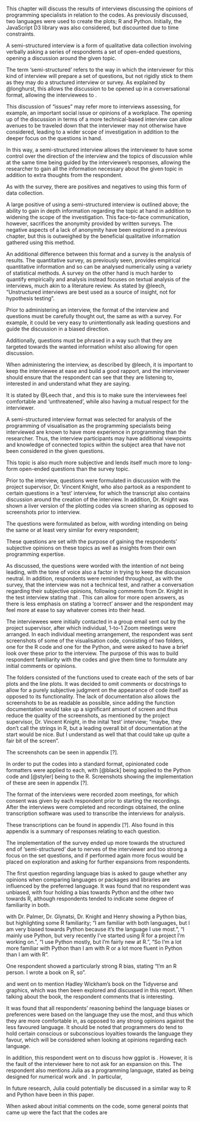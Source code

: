 \chapter{Code-Based Interviews}

This chapter will discuss the results of interviews discussing the opinions of programming specialists in relation to the codes. As previously discussed, two languages were used to create the plots; R and Python. Initially, the JavaScript D3 library was also considered, but discounted due to time constraints. 

\section{About semi-structured interviews}

\subsection{Background on semi-structured interviews}
A semi-structured interview is a form of qualitative data collection involving verbally asking a series of respondents a set of open-ended questions, opening a discussion around the given topic. 

The term 'semi-structured' refers to the way in which the interviewer for this kind of interview will prepare a set of questions, but not rigidly stick to them as they may do a structured interview or survey. As explained by @longhurst, this allows the discussion to be opened up in a conversational format, allowing the interviewees to \textit{"explore issues they feel are important"}. 

This discussion of "issues" may refer more to interviews assessing, for example, an important social issue or opinions of a workplace. The opening up of the discussion in terms of a more technical-based interview can allow avenues to be traveled down that the interviewer may not otherwise have considered, leading to a wider scope of investigation in addition to the deeper focus on the questions in hand. 

In this way, a semi-structured interview allows the interviewer to have some control over the direction of the interview and the topics of discussion while at the same time being guided by the interviewee's responses, allowing the researcher to gain all the information necessary about the given topic in addition to extra thoughts from the respondent. 

As with the survey, there are positives and negatives to using this form of data collection.

A large positive of using a semi-structured interview is outlined above; the ability to gain in depth information regarding the topic at hand in addition to widening the scope of the investigation. This face-to-face communication, however, sacrifices the anonymity provided by written surveys. The negative aspects of a lack of anonymity have been explored in a previous chapter, but this is outweighed by the beneficial qualitative information gathered using this method.

An additional difference between this format and a survey is the analysis of results. The quantitative survey, as previously seen, provides empirical quantitative information and so can be analysed numerically using a variety of statistical methods. A survey on the other hand is much harder to quantify empirically and analysis instead focuses on textual analysis of the interviews, much akin to a literature review. As stated by @leech, "Unstructured interviews are best used as a source of insight, not for hypothesis testing".

Prior to administering an interview, the format of the interview and questions must be carefully thought out, the same as with a survey. For example, it could be very easy to unintentionally ask leading questions and guide the discussion in a biased direction.

Additionally, questions must be phrased in a way such that they are targeted towards the wanted information whilst also allowing for open discussion.

When administering the interview, as described by @leech, it is important to keep the interviewee at ease and build a good rapport, and the interviewer should ensure that the respondent can see that they are listening to, interested in and understand what they are saying.

It is stated by @Leech that \textit{"The interviewer should seem professional and generally knowledgeable, but less knowledgeable than the respondent on the particular topic of the interview"}, and this is to make sure the interviewees feel comfortable and 'unthreatened', while also having a mutual respect for the interviewer. 

\subsection{Purpose of a semi-structured interview for this study}
A semi-structured interview format was selected for analysis of the programming of visualisation as the programming specialists being interviewed are known to have more experience in programming than the researcher. Thus, the interview participants may have additional viewpoints and knowledge of connected topics within the subject area that have not been considered in the given questions. 

This topic is also much more subjective and lends itself much more to long-form open-ended questions than the survey topic.

\section{Interview Design and Implementation}
Prior to the interview, questions were formulated in discussion with the project supervisor, Dr. Vincent Knight, who also partook as a respondent to certain questions in a 'test' interview, for which the transcript also contains discussion around the creation of the interview. In addition, Dr. Knight was shown a liver version of the plotting codes via screen sharing as opposed to screenshots prior to interview.

The questions were formulated as below, with wording intending on being the same or at least very similar for every respondent;

\begin{itemize}
   \item Do you have any particular bias towards either language; R or Python?
   \item Do you have any initial comments on the codes? For example in terms of readability, or similarities and differences between the two.
   \item Do you feel that either code could be changed in any way?
   \item Based on these codes and your own knowledge of programming, how well suited you think each language is to
visualisation?
\item for a beginner with equal experience in both languages, which library do you feel would be easier to learn, ggplot2 or matplotlib?
\item Which package or library do you feel gives the most publication ready output?
\item How much freedom do you feel each language or package allows for customisation of plots?
\item Do you have other comments that you've thought of during this interview?
\end{itemize}

These questions are set with the purpose of gaining the respondents' subjective opinions on these topics as well as insights from their own programming expertise.

As discussed, the questions were worded with the intention of not being leading, with the tone of voice also a factor in trying to keep the discussion neutral. In addition, respondents were reminded throughout, as with the survey, that the interview was not a technical test, and rather a conversation regarding their subjective opinions, following comments from Dr. Knight in the test interview stating that \textit{"any conversation with an
academic, they can sometimes feel like they're tested. So it's always trying to say like, yeah, this is subjective; I'm just interested in your thoughts."}. This can allow for more open answers, as there is less emphasis on stating a 'correct' answer and the respondent may feel more at ease to say whatever comes into their head.

The interviewees were initially contacted in a group email sent out by the project supervisor, after which individual, 1-to-1 Zoom meetings were arranged. In each individual meeting arrangement, the respondent was sent screenshots of some of the visualisation code, consisting of two folders, one for the R code and one for the Python, and were asked to have a brief look over these prior to the interview. The purpose of this was to build respondent familiarity with the codes and give them time to formulate any initial comments or opinions. 

The folders consisted of the functions used to create each of the sets of bar plots and the line plots. It was decided to omit comments or docstrings to allow for a purely subjective judgment on the appearance of code itself as opposed to its functionality. The lack of documentation also allows the screenshots to be as readable as possible, since adding the function documentation would take up a significant amount of screen and thus reduce the quality of the screenshots, as mentioned by the project supervisor, Dr. Vincent Knight, in the inital 'test' interview; "maybe, they don't call the strings in R, but a leading overall bit of documentation at the start would be nice. But I understand as well that that could take up quite a fair bit of the screen".

The screenshots can be seen in appendix [?].

In order to put the codes into a standard format, opinionated code formatters were applied to each, with \textit{black} [@black] being applied to the Python code and \textit{styler} [@styler] being to the R. Screenshots showing the implementation of these are seen in appendix [?].

\section{Analysis}
The format of the interviews were recorded zoom meetings, for which consent was given by each respondent prior to starting the recordings. After the interviews were completed and recordings obtained, the online transcription software \textit{Trint} was used to transcribe the interviews for analysis.

These transcriptions can be found in appendix [?]. Also found in this appendix is a summary of responses relating to each question.

The implementation of the survey ended up more towards the structured end of 'semi-structured' due to nerves of the interviewer and too strong a focus on the set questions, and if performed again more focus would be placed on exploration and asking for further expansions from respondents.

\section{Main Findings}


The first question regarding language bias is asked to gauge whether any opinions when comparing languages or packages and libraries are influenced by the preferred language. It was found that no respondent was unbiased, with four holding a bias towards Python and the other two towards R, although respondents tended to indicate some degree of familiarity in both.


with Dr. Palmer, Dr. Glynatsi, Dr. Knight and Henry  showing a Python bias, but highlighting some R familiarity; "I am familiar with both languages, but I am very biased towards Python because it's the language I use most.", "I mainly use Python, but very recently I've started using R for a project I'm working on.", "I use Python mostly, but I'm fairly new at R.", "So I'm a lot more familiar with Python than I am with R or a lot more fluent in Python than I am with R".

One respondent showed a particularly strong R bias, stating "I'm an R person. I wrote a book on R, so".  

and went on to mention Hadley Wickham's book on the Tidyverse and graphics, which was then been explored and discussed in this report. When talking about the book, the respondent comments that \textit{"the definite opinion on graphics in particular and how to present them"} is interesting.

It was found that all respondents' reasoning behind the language biases or preferences were based on the language they use the most, and thus which they are more comfortable in, as opposed to any strong opinions against the less favoured language. It should be noted that programmers do tend to hold certain conscious or subconscious loyalties towards the language they favour, which will be considered when looking at opinions regarding each language.


In addition, this respondent went on to discuss how ggplot is \textit{"ggplot has essentially its own programming language."}. However, it is the fault of the interviewer here to not ask for an expansion on this. The respondent also mentions Julia as a programming language, stated as being designed for numerical work and \textit{"much faster than both R and Python, but still not too hard to use."}. In particular, 

In future research, Julia could potentially be discussed in a similar way to R and Python have been in this paper. 

When asked about initial comments on the code, some general points that came up were the fact that the codes are

























